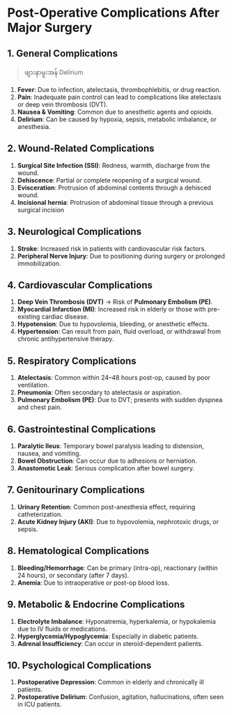 # Post-Operative Complications After Major Surgery

## 1. General Complications

> ဖျားနာမူးအန် Delirium

1. **Fever**: Due to infection, atelectasis, thrombophlebitis, or drug reaction.
1. **Pain**: Inadequate pain control can lead to complications like atelectasis or deep vein thrombosis (DVT).
1. **Nausea & Vomiting**: Common due to anesthetic agents and opioids.
1. **Delirium**: Can be caused by hypoxia, sepsis, metabolic imbalance, or anesthesia.

## 2. Wound-Related Complications

1. **Surgical Site Infection (SSI)**: Redness, warmth, discharge from the wound.
1. **Dehiscence**: Partial or complete reopening of a surgical wound.
1. **Evisceration**: Protrusion of abdominal contents through a dehisced wound.
1. **Incisional hernia**: Protrusion of abdominal tissue through a previous surgical incision

## 3. Neurological Complications

1. **Stroke**: Increased risk in patients with cardiovascular risk factors.
1. **Peripheral Nerve Injury**: Due to positioning during surgery or prolonged immobilization.

## 4. Cardiovascular Complications

1. **Deep Vein Thrombosis (DVT)** → Risk of **Pulmonary Embolism (PE)**.
1. **Myocardial Infarction (MI)**: Increased risk in elderly or those with pre-existing cardiac disease.
1. **Hypotension**: Due to hypovolemia, bleeding, or anesthetic effects.
1. **Hypertension**: Can result from pain, fluid overload, or withdrawal from chronic antihypertensive therapy.

## 5. Respiratory Complications

1. **Atelectasis**: Common within 24–48 hours post-op, caused by poor ventilation.
1. **Pneumonia**: Often secondary to atelectasis or aspiration.
1. **Pulmonary Embolism (PE)**: Due to DVT; presents with sudden dyspnea and chest pain.

## 6. Gastrointestinal Complications

1. **Paralytic Ileus**: Temporary bowel paralysis leading to distension, nausea, and vomiting.
1. **Bowel Obstruction**: Can occur due to adhesions or herniation.
1. **Anastomotic Leak**: Serious complication after bowel surgery.

## 7. Genitourinary Complications

1. **Urinary Retention**: Common post-anesthesia effect, requiring catheterization.
1. **Acute Kidney Injury (AKI)**: Due to hypovolemia, nephrotoxic drugs, or sepsis.

## 8. Hematological Complications

1. **Bleeding/Hemorrhage**: Can be primary (intra-op), reactionary (within 24 hours), or secondary (after 7 days).
1. **Anemia**: Due to intraoperative or post-op blood loss.

## 9. Metabolic & Endocrine Complications

1. **Electrolyte Imbalance**: Hyponatremia, hyperkalemia, or hypokalemia due to IV fluids or medications.
1. **Hyperglycemia/Hypoglycemia**: Especially in diabetic patients.
1. **Adrenal Insufficiency**: Can occur in steroid-dependent patients.

## 10. Psychological Complications

1. **Postoperative Depression**: Common in elderly and chronically ill patients.
1. **Postoperative Delirium**: Confusion, agitation, hallucinations, often seen in ICU patients.
